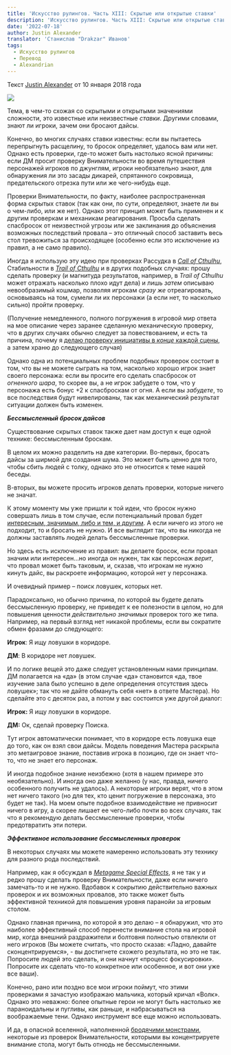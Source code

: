 ```yaml
---
title: 'Искусство рулингов. Часть XIII: Скрытые или открытые ставки'
description: 'Искусство рулингов. Часть XIII: Скрытые или открытые ставки - перевод статьи Джастина Александера.'
date: '2022-07-18'
author: Justin Alexander
translator: 'Станислав "Drakzar" Иванов'
tags:
  - Искусство рулингов
  - Перевод
  - Alexandrian
---
```


Текст [Justin Alexander](https://vk.com/away.php?to=https://thealexandrian.net/about&cc_key=) от 10 января 2018 года

![](/images/iskusstvo-rulingov-13-1.jpg)

Тема, в чем-то схожая со скрытыми и открытыми значениями сложности, это известные или неизвестные _ставки_. Другими словами, знают ли игроки, зачем они бросают дайсы.

Конечно, во многих случаях ставки известны: если вы пытаетесь перепрыгнуть расщелину, то бросок определяет, удалось вам или нет. Однако есть проверки, где-то может быть настолько ясной причины: если ДМ просит проверку Внимательности во время путешествия персонажей игроков по джунглям, игроки необязательно знают, для обнаружения ли это засады дикарей, спрятанного сокровища, предательского отрезка пути или же чего-нибудь еще.

Проверки Внимательности, по факту, наиболее распространенная форма скрытых ставок (так как они, по сути, определяют, знаете ли вы о чем-либо, или же нет). Однако этот принцип может быть применен и к другим проверкам и механикам реагирования. Просьба сделать спасбросок от неизвестной угрозы или же заклинания до объяснения возможных последствий провала – это отличный способ заставить весь стол тревожиться за происходящее (особенно если это исключение из правил, а не само правило).

Иногда я использую эту идею при проверках Рассудка в [_Call of Cthulhu_](https://vk.com/away.php?to=https%3A%2F%2Fthealexandrian.net%2Fwordpress%2F39221%2Froleplaying-games%2Fcall-of-cthulhu-5th-edition-revised-system-cheat-sheet&cc_key=), Стабильности в [_Trail of Cthulhu_](https://vk.com/away.php?to=https%3A%2F%2Fthealexandrian.net%2Fwordpress%2F35587%2Froleplaying-games%2Ftrail-of-cthulhu-cheat-sheet&cc_key=) и в других подобных случаях: прошу сделать проверку (и магнитуда результатов, например, в _Trail of Cthulhu_ может отражать насколько плохо идут дела) и лишь _затем_ описываю невообразимый кошмар, позволяя игрокам _сразу же_ отреагировать, основываясь на том, сумели ли их персонажи (а если нет, то насколько сильно) пройти проверку.

(Получение немедленного, полного погружения в игровой мир ответа на мое описание через заранее сделанную механическую проверку, что в других случаях обычно следует за повествованием, и есть та причина, почему я [делаю проверку инициативы в _конце_ каждой сцены](https://vk.com/away.php?to=https%3A%2F%2Fthealexandrian.net%2Fwordpress%2F591%2Froleplaying-games%2Frandom-gm-tips-running-combat&cc_key=), а затем храню до следующего случая)

Однако одна из потенциальных проблем подобных проверок состоит в том, что вы не можете сыграть на том, насколько хорошо игрок знает своего персонажа: если вы просите его сделать спасбросок от _огненного шара_, то скорее вы, а не игрок забудете о том, что у персонажа есть бонус +2 к спасброскам от огня. А если вы _забудете_, то все последствия будут нивелированы, так как механический результат ситуации должен быть изменен.

**_Бессмысленный бросок дайсов_**

Существование скрытых ставок также дает нам доступ к еще одной технике: бессмысленным броскам.

В целом их можно разделить на две категории. Во-первых, бросать дайсы за ширмой для создания шума. Это может быть ценно для того, чтобы сбить людей с толку, однако это не относится к теме нашей беседы.

В-вторых, вы можете просить игроков делать проверки, которые ничего не значат.

К этому моменту мы уже пришли к той идеи, что бросок нужно совершать лишь в том случае, если потенциальный провал будет [интересным, значимым, либо и тем, и другим](https://vk.com/away.php?to=https%3A%2F%2Fthealexandrian.net%2Fwordpress%2F38039%2Froleplaying-games%2Fart-of-rulings-part-5-skill-and-difficulty&cc_key=). А если ничего из этого не подходит, то и бросать не нужно. И все выглядит так, что вы никогда не должны заставлять людей делать бессмысленные проверки.

Но здесь есть исключение из правил: вы делаете бросок, если провал значим или интересен…но иногда он нужен, так как персонаж _верит_, что провал может быть таковым, и, сказав, что игрокам не нужно кинуть дайс, вы раскроете информацию, которой нет у персонажа.

И очевидный пример – поиск ловушек, которых нет.

Парадоксально, но обычно причина, по которой вы будете делать бессмысленную проверку, не приведет к ее полезности в целом, но для повышения ценности _действительно значимых_ проверок того же типа. Например, на первый взгляд нет никакой проблемы, если вы сократите обмен фразами до следующего:

**Игрок**: Я ищу ловушки в коридоре.

**ДМ**: В коридоре нет ловушек.

И по логике вещей это даже следует установленным нами принципам. ДМ полагается на «да» (в этом случае «да» становится «да, твое изучение зала было успешно в деле определения отсутствия здесь ловушек»; так что не дайте обмануть себя «нет» в ответе Мастера). Но сделайте это с десяток раз, а потом у вас состоится уже другой диалог:

**Игрок:** Я ищу ловушки в коридоре.

**ДМ:** Ок, сделай проверку Поиска.

Тут игрок автоматически понимает, что в коридоре есть ловушка еще до того, как он взял свои дайсы. Модель поведения Мастера раскрыла это метаигровое знание, поставив игрока в позицию, где он знает что-то, что не знает его персонаж.

И иногда подобное знание неизбежно (хотя в нашем примере это необязательно). И иногда оно даже желанно (у нас, правда, ничего особенного получить не удалось). А некоторые игроки верят, что в этом нет ничего такого (но для тех, кто ценит погружение в персонажа, это будет не так). На моем опыте подобное взаимодействие не привносит ничего в игру, а скорее лишает ее чего-либо почти во всех случаях, так что я рекомендую делать бессмысленные проверки, чтобы предотвратить эти потери.

**_Эффективное использование бессмысленных проверок_**

В некоторых случаях мы можете намеренно использовать эту технику для разного рода последствий.

Например, как я обсуждал в [_Metagame Special Effects_](https://vk.com/away.php?to=https%3A%2F%2Fthealexandrian.net%2Fwordpress%2F1173%2Froleplaying-games%2Fmetagame-special-effects&cc_key=), я не так у и редко прошу сделать проверку Внимательности, даже если ничего замечать-то и не нужно. Вдобавок к сокрытию действительно важных проверок и их возможных провалов, это также может быть эффективной техникой для повышения уровня паранойи за игровым столом.

Однако главная причина, по которой я это делаю – я обнаружил, что это наиболее эффективный способ перенести внимание стола на игровой мир, когда внешний раздражители и болтовня полностью отвлекли от него игроков (Вы можете считать, что просто сказав: «Ладно, давайте сконцентрируемся», - вы достигнете схожего результата, но это не так. Попросите людей это сделать, и они начнут «процесс фокусировки». Попросите их сделать что-то конкретное или особенное, и вот они уже все ваши).

Конечно, рано или поздно все мои игроки поймут, что этими проверками я зачастую изображаю мальчика, который кричал «Волк». Однако это неважно: более опытные герои не могут быть настолько же параноидальны и пугливы, как раньше, и набрасываться на воображаемые тени. Однако инструмент все еще можно использовать.

И да, в опасной вселенной, наполненной [бродячими монстрами](https://vk.com/away.php?to=https%3A%2F%2Fthealexandrian.net%2Fwordpress%2F7897%2Froleplaying-games%2Fbreathing-life-into-the-wandering-monster&cc_key=), некоторые из проверок Внимательности, которыми вы концентрируете внимание стола, могут быть отнюдь не бессмысленными.
